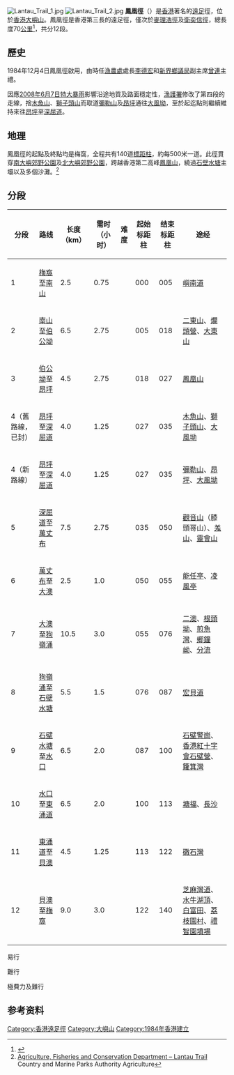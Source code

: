 {{Infobox hiking trail
 | name = 鳳凰徑
 | location = [[香港|香港]][[大嶼山|大嶼山]]
 | length = {{convert|70|km|mi|0|abbr=off}}
 | use = 遠足
 | elev_gain_and_loss = {{convert|4057|m|ft|0|abbr=on}}
 | difficulty = 
 |map=
 |map_name=Map overview
 |map_size=265px
}}
[[File:Lantau_Trail_1.jpg|thumb]]
[[File:Lantau_Trail_2.jpg|thumb]]
'''鳳凰徑'''（{{lang-en|Lantau Trail}}）是[[香港|香港]]著名的[[遠足|遠足]]徑，位於[[香港|香港]][[大嶼山|大嶼山]]。鳳凰徑是香港第三長的遠足徑，僅次於[[麥理浩徑|麥理浩徑]]及[[衛奕信徑|衛奕信徑]]，總長度70[[公里|公里]]<ref>{{Cite web|title=Lantau South|url=https://www.afcd.gov.hk/english/country/cou_vis/cou_vis_cou/cou_vis_cou_ls/cou_vis_cou_ls.html|access-date=2022-03-22|work=www.afcd.gov.hk|language=en}}</ref>，共分12段。

== 歷史 ==
1984年12月4日鳳凰徑啟用，由時任[[漁農處|漁農處]]處長[[李德宏|李德宏]]和[[新界鄉議局|新界鄉議局]]副主席[[曾連|曾連]]主禮。

因應[[2008年6月香港暴雨|2008年6月7日特大暴雨]]影響沿途地質及路面穩定性，[[漁護署|漁護署]]修改了第四段的走線，捨[[木魚山|木魚山]]、[[獅子頭山|獅子頭山]]而取道[[彌勒山|彌勒山]]及[[昂坪|昂坪]]通往[[大風坳_(大嶼山)|大風坳]]，至於起迄點則繼續維持來往[[昂坪|昂坪]]至[[深屈道|深屈道]]。

== 地理 ==
鳳凰徑的起點及終點均是梅窩，全程共有140道[[里程碑|標距柱]]，約每500米一道。此徑貫穿[[南大嶼郊野公園|南大嶼郊野公園]]及[[北大嶼郊野公園|北大嶼郊野公園]]，跨越香港第二高峰[[鳳凰山_(香港)|鳳凰山]]，繞過[[石壁水塘|石壁水塘]]主壩以及多個沙灘。<ref name="hkwalker">[http://www.hkwalkers.net/eng/longtrail/ltrail/ltrail.htm Agriculture, Fisheries and Conservation Department – Lantau Trail] {{Webarchive|url=https://web.archive.org/web/20100612052226/http://www.hkwalkers.net/eng/longtrail/ltrail/ltrail.htm|date=2010-06-12}} Country and Marine Parks Authority Agriculture</ref>

== 分段 ==
{| class="wikitable" border="1" style="text-align:left;font-size:90%;"
!分段
!路线
!长度（km）
!需时（小时）
!难度
!起始标距柱
!结束标距柱
!途经
|-
|1
|[[梅窩|梅窩]]至[[南山_(大嶼山)|南山]]
|2.5
|0.75
|{{Rating|1|3}}
|000
|005
|[[嶼南道|嶼南道]]
|-
|2
|[[南山_(大嶼山)|南山]]至[[伯公坳|伯公坳]]
|6.5
|2.75
|{{Rating|3|3}}
|005
|018
|[[二東山|二東山]]、[[爛頭營|爛頭營]]、[[大東山|大東山]]
|-
|3
|[[伯公坳|伯公坳]]至[[昂坪|昂坪]]
|4.5
|2.75
|{{Rating|3|3}}
|018
|027
|[[鳳凰山_(香港)|鳳凰山]]
|-
|4（舊路線，已封）
|[[昂坪|昂坪]]至[[深屈道|深屈道]]
|4.0
|1.25
|{{Rating|2|3}}
|027
|035
|[[木魚山|木魚山]]、[[獅子頭山|獅子頭山]]、[[大風坳_(大嶼山)|大風坳]]
|-
|4（新路線）
|[[昂坪|昂坪]]至[[深屈道|深屈道]]
|4.0
|1.25
|{{Rating|2|3}}
|027
|035
|[[彌勒山|彌勒山]]、[[昂坪|昂坪]]、[[大風坳_(大嶼山)|大風坳]]
|-
|5
|[[深屈道|深屈道]]至[[萬丈布|萬丈布]]
|7.5
|2.75
|{{Rating|2|3}}
|035
|050
|[[觀音山_(大嶼山)|觀音山]]（膝頭哥山）、[[羗山|羗山]]、[[靈會山|靈會山]]
|-
|6
|[[萬丈布|萬丈布]]至[[大澳|大澳]]
|2.5
|1.0
|{{Rating|2|3}}
|050
|055
|[[能任亭|能任亭]]、[[凌風亭|凌風亭]]
|-
|7
|[[大澳|大澳]]至[[狗嶺涌|狗嶺涌]]
|10.5
|3.0
|{{Rating|3|3}}
|055
|076
|[[二澳|二澳]]、[[根頭坳|根頭坳]]、[[煎魚灣|煎魚灣]]、[[鄉鐘岰|鄉鐘岰]]、[[分流_(香港)|分流]]
|-
|8
|[[狗嶺涌|狗嶺涌]]至[[石壁水塘|石壁水塘]]
|5.5
|1.5
|{{Rating|2|3}}
|076
|087
|[[宏貝道|宏貝道]]
|-
|9
|[[石壁水塘|石壁水塘]]至[[水口|水口]]
|6.5
|2.0
|{{Rating|1|3}}
|087
|100
|[[石壁警崗|石壁警崗]]、[[香港紅十字會石壁營|香港紅十字會石壁營]]、[[籮箕灣|籮箕灣]]
|-
|10
|[[水口|水口]]至[[東涌道|東涌道]]
|6.5
|2.0
|{{Rating|1|3}}
|100
|113
|[[塘福|塘福]]、[[長沙_(香港)|長沙]]
|-
|11
|[[東涌道|東涌道]]至[[貝澳|貝澳]]
|4.5
|1.25
|{{Rating|1|3}}
|113
|122
|[[䃟石灣_(南大嶼山)|䃟石灣]]
|-
|12
|[[貝澳|貝澳]]至[[梅窩|梅窩]]
|9.0
|3.0
|{{Rating|2|3}}
|122
|140
|[[芝麻灣道|芝麻灣道]]、[[水牛湖頂|水牛湖頂]]、[[白富田|白富田]]、[[荔枝園村|荔枝園村]]、[[禮智園墳場|禮智園墳場]]
|}
{{Rating|1|3}} 易行

{{Rating|2|3}} 難行

{{Rating|3|3}}  極費力及難行

== 参考资料 ==
<references />

{{commonscat|Lantau Trail}}

[[Category:香港遠足徑|Category:香港遠足徑]]
[[Category:大嶼山|Category:大嶼山]]
[[Category:1984年香港建立|Category:1984年香港建立]]
